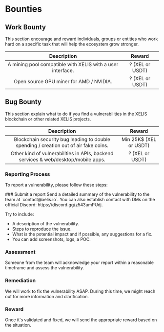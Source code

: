 
# Bounties

## Work Bounty

This section encourage and reward individuals, groups or entities who work hard on a specific task that will help the ecosystem grow stronger.

|   Description                                              | Reward          |
|:----------------------------------------------------------:|:---------------:|
| A mining pool compatible with XELIS with a user interface. | ? (XEL or USDT) |
| Open source GPU miner for AMD / NVIDIA.                    | ? (XEL or USDT) |

## Bug Bounty

This section explain what to do if you find a vulnerabilities in the XELIS blockchain or other related XELIS projects.

|   Description                                                                        | Reward                 |
|:------------------------------------------------------------------------------------:|:----------------------:|
| Blockchain security bug leading to double spending / creation out of air fake coins. | Min 25K$ (XEL or USDT) |
| Other kind of vulnerabilities in APIs, backend services & web/desktop/mobile apps.   | ? (XEL or USDT)        |

### Reporting Process

To report a vulnerability, please follow these steps:

<Steps>
### Submit a report 
Send a detailed summary of the vulnerability to the team at `contact@xelis.io`.  
You can also establish contact with DMs on the official Discord: https://discord.gg/z543umPUdj.

  Try to include:
  - A description of the vulnerability.
  - Steps to reproduce the issue.
  - What is the potential impact and if possible, any suggestions for a fix.
  - You can add screenshots, logs, a POC.

### Assessment 
Someone from the team will acknowledge your report within a reasonable timeframe and assess the vulnerability.

### Remediation
We will work to fix the vulnerability ASAP. During this time, we might reach out for more information and clarification.

### Reward 
Once it's validated and fixed, we will send the appropriate reward based on the situation.

</Steps>